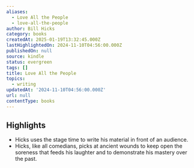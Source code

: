 ```yaml
---
aliases:
  - Love All the People
  - love-all-the-people
author: Bill Hicks
category: books
createdAt: 2025-01-19T13:32:45.000Z
lastHighlightedOn: 2024-11-10T04:56:00.000Z
publishedOn: null
source: kindle
status: evergreen
tags: []
title: Love All the People
topics:
  - writing
updatedAt: '2024-11-10T04:56:00.000Z'
url: null
contentType: books
---
```

## Highlights

- Hicks uses the stage time to write his material in front of an audience.
- Hicks, like all comedians, picks at ancient wounds to keep open the soreness that feeds his laughter and to demonstrate his mastery over the past.
